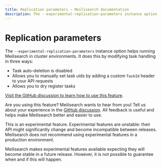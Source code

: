 ```yaml
---
title: Replication parameters — Meilisearch documentation
description: The --experimental-replication-parameters instance option helps running Meilisearch in cluster environments.
---
```


# Replication parameters

The `--experimental-replication-parameters` instance option helps running Meilisearch in cluster environments. It does this by modifying task handling in three ways:

- Task auto-deletion is disabled
- Allows you to manually set task uids by adding a custom `TaskId` header to your API requests
- Allows you to dry register tasks

[Visit the GitHub discussion to learn how to use this feature](https://github.com/meilisearch/product/discussions/725).

Are you using this feature? Meilisearch wants to hear from you! Tell us about your experience in the [GitHub discussion](https://github.com/meilisearch/product/discussions/725). All feedback is useful and helps make Meilisearch better and easier to use.

<Capsule intent="warning">
This is an experimental feature. Experimental features are unstable: their API might significantly change and become incompatible between releases. Meilisearch does not recommend using experimental features in a production environment.

Meilisearch makes experimental features available expecting they will become stable in a future release. However, it is not possible to guarantee when and if this will happen.
</Capsule>
